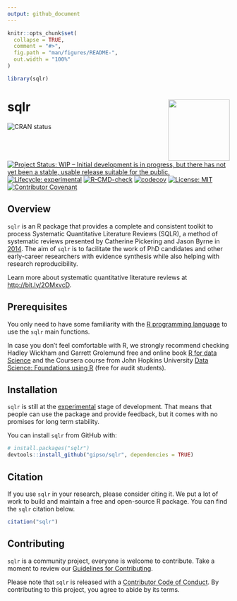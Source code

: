 ```yaml
---
output: github_document
---
```


<!-- README.md is generated from README.Rmd. Please edit that file -->

```r
knitr::opts_chunk$set(
  collapse = TRUE,
  comment = "#>",
  fig.path = "man/figures/README-",
  out.width = "100%"
)

library(sqlr)
```

# sqlr <a href='https://gipso.github.io/sqlr'><img src='man/figures/logo.png' align="right" height="139" /></a>

<!-- badges: start -->
![CRAN status](https://www.r-pkg.org/badges/version/sqlr)
[![Project Status: WIP – Initial development is in progress, but there has not yet been a stable, usable release suitable for the public.](https://www.repostatus.org/badges/latest/wip.svg)](https://www.repostatus.org/#wip)
[![Lifecycle: experimental](https://img.shields.io/badge/lifecycle-experimental-orange.svg)](https://lifecycle.r-lib.org/articles/stages.html#experimental)
[![R-CMD-check](https://github.com/gipso/sqlr/workflows/R-CMD-check/badge.svg)](https://github.com/gipso/sqlr/actions)
[![codecov](https://codecov.io/gh/gipso/sqlr/branch/main/graph/badge.svg?token=2bnHxbdw4M)](https://codecov.io/gh/gipso/sqlr)
[![License: MIT](https://img.shields.io/badge/license-MIT-green)](https://choosealicense.com/licenses/mit/)
[![Contributor Covenant](https://img.shields.io/badge/Contributor%20Covenant-v2.0%20adopted-ff69b4.svg)](https://gipso.github.io/mctq/CODE_OF_CONDUCT.html)
<!-- badges: end -->

## Overview

`sqlr` is an R package that provides a complete and consistent toolkit to process Systematic Quantitative Literature Reviews (SQLR), a method of systematic reviews presented by Catherine Pickering and Jason Byrne in [2014](https://doi.org/10.1080/07294360.2013.841651). The aim of `sqlr` is to facilitate the work of PhD candidates and other early-career researchers with evidence synthesis while also helping with research reproducibility.

Learn more about systematic quantitative literature reviews at <http://bit.ly/2OMxvcD>.

## Prerequisites

You only need to have some familiarity with the [R programming language](https://www.r-project.org/) to use the `sqlr` main functions.

In case you don't feel comfortable with R, we strongly recommend checking Hadley Wickham and Garrett Grolemund free and online book [R for data Science](https://r4ds.had.co.nz/) and the Coursera course from John Hopkins University [Data Science: Foundations using R](https://www.coursera.org/specializations/data-science-foundations-r) (free for audit students).

## Installation

`sqlr` is still at the [experimental](https://lifecycle.r-lib.org/articles/stages.html#experimental) stage of development. That means that people can use the package and provide feedback, but it comes with no promises for long term stability.

You can install `sqlr` from GitHub with:

``` r
# install.packages("sqlr")
devtools::install_github("gipso/sqlr", dependencies = TRUE)
```

## Citation

If you use `sqlr` in your research, please consider citing it. We put a lot of work to build and maintain a free and open-source R package. You can find the `sqlr` citation below.

```r
citation("sqlr")
```

## Contributing

`sqlr` is a community project, everyone is welcome to contribute. Take a moment to review our [Guidelines for Contributing](https://gipso.github.io/sqlr/CONTRIBUTING.html).

Please note that `sqlr` is released with a [Contributor Code of
Conduct](https://gipso.github.io/sqlr/CODE_OF_CONDUCT.html). By contributing
to this project, you agree to abide by its terms.
